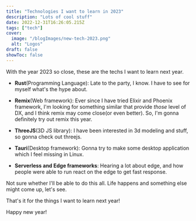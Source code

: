```yaml
---
title: "Technologies I want to learn in 2023"
description: "Lots of cool stuff"
date: 2022-12-31T16:26:05.215Z
tags: ["tech"]
cover:
  image: "/blogImages/new-tech-2023.png"
  alt: "Logos"
draft: false
showToc: false
---
```


With the year 2023 so close, these are the techs I want to learn next year.

- **Rust**(Programming Language): Late to the party, I know. I have to see for myself what's the hype about.

- **Remix**(Web framework): Ever since I have tried Elixir and Phoenix framework, I'm looking for something similar that provide _those_ level of DX, and I think remix may come close(or even better). So, I'm gonna definitely try out remix this year.

- **ThreeJS**(3D JS library): I have been interested in 3d modeling and stuff, so gonna check out threejs.

- **Tauri**(Desktop framework): Gonna try to make some desktop application which I feel missing in Linux.

- **Serverless and Edge frameworks**: Hearing a lot about edge, and how people were able to run react on the edge to get fast response.

Not sure whether I'll be able to do this all. Life happens and something else might come up, let's see.

That's it for the things I want to learn next year!

Happy new year!
